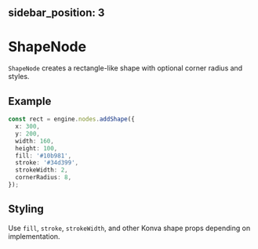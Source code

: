 sidebar_position: 3
---

# ShapeNode

`ShapeNode` creates a rectangle-like shape with optional corner radius and styles.

## Example

```ts
const rect = engine.nodes.addShape({
  x: 300,
  y: 200,
  width: 160,
  height: 100,
  fill: '#10b981',
  stroke: '#34d399',
  strokeWidth: 2,
  cornerRadius: 8,
});
```

## Styling

Use `fill`, `stroke`, `strokeWidth`, and other Konva shape props depending on implementation.

